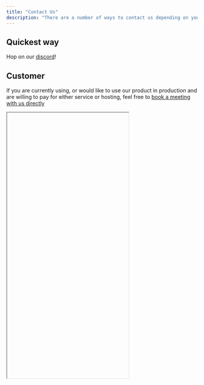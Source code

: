 ```yaml
---
title: "Contact Us"
description: "There are a number of ways to contact us depending on your needs"
---
```


## Quickest way

Hop on our [discord](https://discord.gg/qaFf7S373c)!

## Customer

If you are currently using, or would like to use our product in production and are willing to pay for either service or hosting, 
feel free to [book a meeting with us directly](https://calendly.com/anarchy-ai/customer-call)

<iframe srcdoc='
<!-- Calendly inline widget begin -->
<div class="calendly-inline-widget" data-url="https://calendly.com/anarchy-ai/customer-call" style="min-width:320px;height:700px;"></div>
<script type="text/javascript" src="https://assets.calendly.com/assets/external/widget.js" async></script>
<!-- Calendly inline widget end -->' style="min-width:320px;height:700px;">
</iframe>
